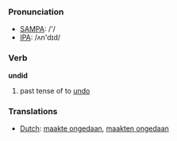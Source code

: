 === Pronunciation ===
*[[w:SAMPA|SAMPA]]: /'/
*[[w:IPA|IPA]]: /ʌn'dɪd/

=== Verb ===

'''undid'''

# past tense of to [[undo]]

=== Translations ===
*[[Dutch]]: [[maakte ongedaan]], [[maakten ongedaan]]